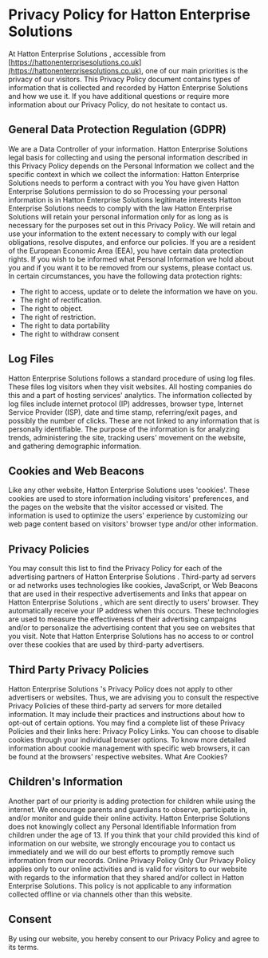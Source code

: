 
<SEO title="Privacy Policy"/>

# Privacy Policy for Hatton Enterprise Solutions #

At Hatton Enterprise Solutions , accessible from [https://hattonenterprisesolutions.co.uk](https://hattonenterprisesolutions.co.uk), one of our main priorities is the privacy of our visitors. This Privacy Policy document contains types of information that is collected and recorded by Hatton Enterprise Solutions  and how we use it.
If you have additional questions or require more information about our Privacy Policy, do not hesitate to contact us.

## General Data Protection Regulation (GDPR) ##

We are a Data Controller of your information.
Hatton Enterprise Solutions  legal basis for collecting and using the personal information described in this Privacy Policy depends on the Personal Information we collect and the specific context in which we collect the information:
Hatton Enterprise Solutions  needs to perform a contract with you
You have given Hatton Enterprise Solutions  permission to do so
Processing your personal information is in Hatton Enterprise Solutions  legitimate interests
Hatton Enterprise Solutions  needs to comply with the law
Hatton Enterprise Solutions  will retain your personal information only for as long as is necessary for the purposes set out in this Privacy Policy. We will retain and use your information to the extent necessary to comply with our legal obligations, resolve disputes, and enforce our policies.
If you are a resident of the European Economic Area (EEA), you have certain data protection rights. If you wish to be informed what Personal Information we hold about you and if you want it to be removed from our systems, please contact us.
In certain circumstances, you have the following data protection rights:
- The right to access, update or to delete the information we have on you.
- The right of rectification.
- The right to object.
- The right of restriction.
- The right to data portability
- The right to withdraw consent

## Log Files ##

Hatton Enterprise Solutions  follows a standard procedure of using log files. These files log visitors when they visit websites. All hosting companies do this and a part of hosting services' analytics. The information collected by log files include internet protocol (IP) addresses, browser type, Internet Service Provider (ISP), date and time stamp, referring/exit pages, and possibly the number of clicks. These are not linked to any information that is personally identifiable. The purpose of the information is for analyzing trends, administering the site, tracking users' movement on the website, and gathering demographic information.

## Cookies and Web Beacons ##

Like any other website, Hatton Enterprise Solutions  uses 'cookies'. These cookies are used to store information including visitors' preferences, and the pages on the website that the visitor accessed or visited. The information is used to optimize the users' experience by customizing our web page content based on visitors' browser type and/or other information.

## Privacy Policies ##

You may consult this list to find the Privacy Policy for each of the advertising partners of Hatton Enterprise Solutions .
Third-party ad servers or ad networks uses technologies like cookies, JavaScript, or Web Beacons that are used in their respective advertisements and links that appear on Hatton Enterprise Solutions , which are sent directly to users' browser. They automatically receive your IP address when this occurs. These technologies are used to measure the effectiveness of their advertising campaigns and/or to personalize the advertising content that you see on websites that you visit.
Note that Hatton Enterprise Solutions  has no access to or control over these cookies that are used by third-party advertisers.

## Third Party Privacy Policies ##

Hatton Enterprise Solutions 's Privacy Policy does not apply to other advertisers or websites. Thus, we are advising you to consult the respective Privacy Policies of these third-party ad servers for more detailed information. It may include their practices and instructions about how to opt-out of certain options. You may find a complete list of these Privacy Policies and their links here: Privacy Policy Links.
You can choose to disable cookies through your individual browser options. To know more detailed information about cookie management with specific web browsers, it can be found at the browsers' respective websites. What Are Cookies?

## Children's Information ##

Another part of our priority is adding protection for children while using the internet. We encourage parents and guardians to observe, participate in, and/or monitor and guide their online activity.
Hatton Enterprise Solutions  does not knowingly collect any Personal Identifiable Information from children under the age of 13. If you think that your child provided this kind of information on our website, we strongly encourage you to contact us immediately and we will do our best efforts to promptly remove such information from our records.
Online Privacy Policy Only
Our Privacy Policy applies only to our online activities and is valid for visitors to our website with regards to the information that they shared and/or collect in Hatton Enterprise Solutions. This policy is not applicable to any information collected offline or via channels other than this website.

## Consent ##

By using our website, you hereby consent to our Privacy Policy and agree to its terms.
